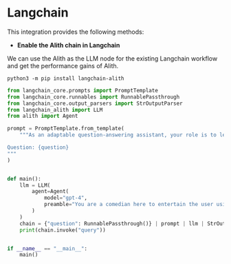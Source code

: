 # Langchain

This integration provides the following methods:

- **Enable the Alith chain in Langchain**

We can use the Alith as the LLM node for the existing Langchain workflow and get the performance gains of Alith.

```shell
python3 -m pip install langchain-alith
```

```python
from langchain_core.prompts import PromptTemplate
from langchain_core.runnables import RunnablePassthrough
from langchain_core.output_parsers import StrOutputParser
from langchain_alith import LLM
from alith import Agent

prompt = PromptTemplate.from_template(
    """As an adaptable question-answering assistant, your role is to leverage the provided context to address user inquiries. When direct answers are not apparent from the context, you are encouraged to draw upon analogies or related knowledge to formulate or infer solutions. If a certain answer remains elusive, politely acknowledge the limitation. Aim for concise responses, ideally within three sentences. In response to requests for links, explain that link provision is not supported.

Question: {question}
"""
)


def main():
    llm = LLM(
        agent=Agent(
            model="gpt-4",
            preamble="You are a comedian here to entertain the user using humour and jokes.",
        )
    )
    chain = {"question": RunnablePassthrough()} | prompt | llm | StrOutputParser()
    print(chain.invoke("query"))


if __name__ == "__main__":
    main()
```
